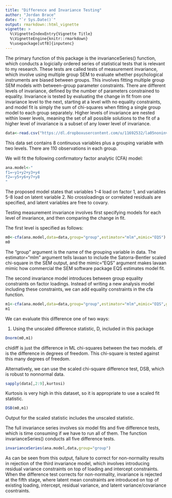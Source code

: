 ```yaml
---
title: "Difference and Invariance Testing"
author: "Jordan Brace"
date: "`r Sys.Date()`"
output: rmarkdown::html_vignette
vignette: >
  %\VignetteIndexEntry{Vignette Title}
  %\VignetteEngine{knitr::rmarkdown}
  %\usepackage[utf8]{inputenc}
---
```


The primary function of this package is the invarianceSeries() function, which conducts a logicially ordered series of statistical tests that is relevant to my research. These tests are called tests of measurement invariance, which involve using multiple group SEM to evaluate whether psychological instruments are biased between groups. This involves fitting multiple group SEM models with between-group parameter constraints. There are different levels of invariance, defined by the number of parameters constrained to equality. Invariance is tested by evaluating the change in fit from one invariance level to the next, starting at a level with no equality constraints, and model fit is simply the sum of chi-squares when fitting a single group model to each group separately. Higher levels of invariance are nested within lower levels, meaning the set of all possible solutions to the fit of a higher level of invariance is a subset of any lower level of invariance.

```r
data<-read.csv("https://dl.dropboxusercontent.com/u/11692532/la05noninvcovs2k15n110data1.csv", header=T)
```
This data set contains 8 continuous variables plus a grouping variable with two levels. There are 110 observations in each group.

We will fit the following confirmatory factor analytic (CFA) model:
```r
ana.model<-"
f1=~y1+y2+y3+y4
f2=~y5+y6+y7+y8
"
```
The proposed model states that variables 1-4 load on factor 1, and variables 5-8 load on latent variable 2. No crossloadings or correlated residuals are specified, and latent variables are free to covary.

Testing measurement invariance involves first specifying models for each level of invariance, and then comparing the change in fit.

The first level is specified as follows:
```r
m0<-cfa(ana.model,data=data,group="group",estimator="mlm",mimic="EQS")
m0
```
The "group" argument is the name of the grouping variable in data. The estimator="mlm" argument tells lavaan to include the Satorra-Bentler scaled chi-square in the SEM output, and the mimic="EQS" argument makes lavaan mimic how commercial the SEM software package EQS estimates model fit.

The second invariance model introduces between group equality constraints on factor loadings. Instead of writing a new analysis model including these constraints, we can add equality constraints in the cfa function.
```r
m1<-cfa(ana.model,data=data,group="group",estimator="mlm",mimic="EQS",group.equal=c("loadings"))
m1
```

We can evaluate this difference one of two ways:

1) Using the unscaled difference statistic, D, included in this package

```r
Dnorm(m0,m1)
```
chidiff is just the difference in ML chi-squares between the two models. df is the difference in degrees of freedom. This chi-square is tested against this many degrees of freedom.

Alternatively, we can use the scaled chi-square difference test, DSB, which is robust to nonnormal data.
```r
sapply(data[,2:9],kurtosi)
```
Kurtosis is very high in this dataset, so it is appropriate to use a scaled fit statistic.

```r
DSB(m0,m1)
```
Output for the scaled statistic includes the unscaled statistic.

The full invariance series involves six model fits and five difference tests, which is time consuming if we have to run all of them. The function invarianceSeries() conducts all five difference tests.

```r
invarianceSeries(ana.model,data,group="group")
```
As can be seen from this output, failure to correct for non-normality results in rejection of the third invariance model, which involves introducing residual variance constraints on top of loading and intercept constraints. When the difference test corrects for non-normality, invariance is rejected at the fifth stage, where latent mean constraints are introduced on top of existing loading, intercept, residual variance, and latent variance/covariance cosntraints.